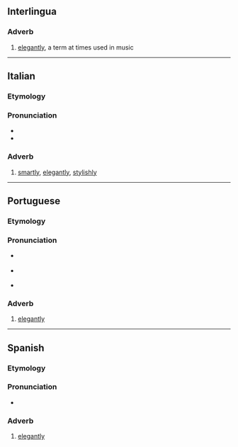 ==Interlingua==

===Adverb===
{{head|ia|adverb}}

# [[elegantly]], a term at times used in music

----

==Italian==

===Etymology===
{{suffix|it|elegante|mente}}

===Pronunciation===
* {{IPA|it|/eleɡanteˈmente/}}
* {{rhymes|it|ente}}

===Adverb===
{{it-adv}}

# [[smartly]], [[elegantly]], [[stylishly]]

----

==Portuguese==

===Etymology===
{{pt-etym-mente|elegante}}

===Pronunciation===
* {{a|BR}} {{IPA|pt|/eleˌɡɐ̃t͡ʃiˈmẽt͡ʃi/}}
* {{a|PT}} {{IPA|pt|/ilɨˌɣɐ̃tɨˈmẽtɨ/}}
* {{hyphenation|pt|e|le|gan|te|men|te}}

===Adverb===
{{pt-adv}}

# [[elegantly]]

----

==Spanish==

===Etymology===
{{suffix|es|elegante|mente}}

===Pronunciation===
{{es-IPA}}
* {{hyphenation|es|e|le|gan|te|men|te}}

===Adverb===
{{es-adv}}

# [[elegantly]]